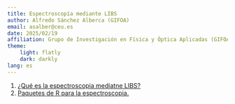 ```yaml
---
title: Espectroscopía mediante LIBS 
author: Alfredo Sánchez Alberca (GIFOA)
email: asalber@ceu.es
date: 2025/02/19
affiliation: Grupo de Investigación en Física y Óptica Aplicadas (GIFOA), Universidad CEU San Pablo
theme: 
    light: flatly
    dark: darkly
lang: es
---
```


1. [¿Qué es la espectroscopia mediatne LIBS?](espectroscopia-libs.html)
1. [Paquetes de R para la espectroscopia.](espectroscopia-r.html)
